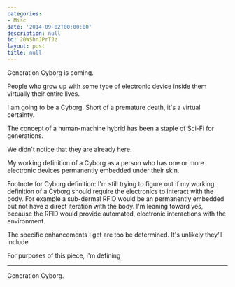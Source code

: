```yaml
---
categories:
- Misc
date: '2014-09-02T00:00:00'
description: null
id: 20WShnJPrTJz
layout: post
title: null
---
```


Generation Cyborg is coming. 



People who grow up with some type of electronic device inside them virtually their entire lives. 







I am going to be a Cyborg. Short of a premature death, it's a virtual certainty. 

The concept of a human-machine hybrid has been a staple of Sci-Fi for generations. 

We didn't notice that they are already here. 

My working definition of a Cyborg as a person who has one or more electronic devices permanently embedded under their skin.

Footnote for Cyborg definition: I'm still trying to figure out if my working definition of a Cyborg should require the electronics to interact with the body. For example a sub-dermal RFID would be an permanently embedded but not have a direct iteration with the body. I'm leaning toward yes, because the RFID would provide automated, electronic interactions with the environment. 






The specific enhancements I get are too be determined. It's unlikely they'll include 





For purposes of this piece, I'm defining





---

Generation Cyborg.